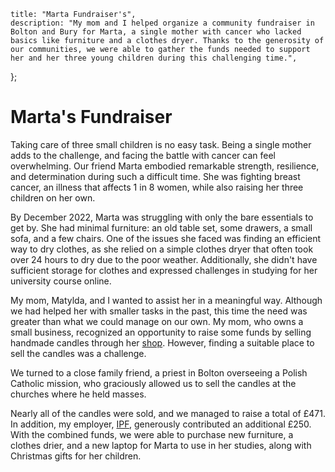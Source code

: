 
    title: "Marta Fundraiser's",
    description: "My mom and I helped organize a community fundraiser in Bolton and Bury for Marta, a single mother with cancer who lacked basics like furniture and a clothes dryer. Thanks to the generosity of our communities, we were able to gather the funds needed to support her and her three young children during this challenging time.",
};

# Marta's Fundraiser

<Gallery />

Taking care of three small children is no easy task. Being a single mother adds to the challenge, and facing the battle with cancer can feel overwhelming. Our friend Marta embodied remarkable strength, resilience, and determination during such a difficult time. She was fighting breast cancer, an illness that affects 1 in 8 women, while also raising her three children on her own.

By December 2022, Marta was struggling with only the bare essentials to get by. She had minimal furniture: an old table set, some drawers, a small sofa, and a few chairs. One of the issues she faced was finding an efficient way to dry clothes, as she relied on a simple clothes dryer that often took over 24 hours to dry due to the poor weather. Additionally, she didn't have sufficient storage for clothes and expressed challenges in studying for her university course online.


My mom, Matylda, and I wanted to assist her in a meaningful way. Although we had helped her with smaller tasks in the past, this time the need was greater than what we could manage on our own. My mom, who owns a small business, recognized an opportunity to raise some funds by selling handmade candles through her [shop](https://matilda-gifts.shop/). However, finding a suitable place to sell the candles was a challenge.

We turned to a close family friend, a priest in Bolton overseeing a Polish Catholic mission, who graciously allowed us to sell the candles at the churches where he held masses.

<LazyLocalImage src={images.v1} />

Nearly all of the candles were sold, and we managed to raise a total of £471. In addition, my employer, [IPF](/portfolio/ipf), generously contributed an additional £250. With the combined funds, we were able to purchase new furniture, a clothes drier, and a new laptop for Marta to use in her studies, along with Christmas gifts for her children.
